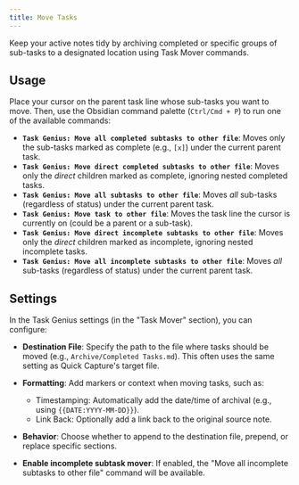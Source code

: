 ```yaml
---
title: Move Tasks
---
```


Keep your active notes tidy by archiving completed or specific groups of sub-tasks to a designated location using Task Mover commands.

## Usage

Place your cursor on the parent task line whose sub-tasks you want to move. Then, use the Obsidian command palette (`Ctrl/Cmd + P`) to run one of the available commands:

- **`Task Genius: Move all completed subtasks to other file`**: Moves only the sub-tasks marked as complete (e.g., `[x]`) under the current parent task.
- **`Task Genius: Move direct completed subtasks to other file`**: Moves only the _direct_ children marked as complete, ignoring nested completed tasks.
- **`Task Genius: Move all subtasks to other file`**: Moves _all_ sub-tasks (regardless of status) under the current parent task.
- **`Task Genius: Move task to other file`**: Moves the task line the cursor is currently on (could be a parent or a sub-task).
- **`Task Genius: Move direct incomplete subtasks to other file`**: Moves only the _direct_ children marked as incomplete, ignoring nested incomplete tasks.
- **`Task Genius: Move all incomplete subtasks to other file`**: Moves _all_ sub-tasks (regardless of status) under the current parent task.

## Settings

In the Task Genius settings (in the "Task Mover" section), you can configure:

- **Destination File**: Specify the path to the file where tasks should be moved (e.g., `Archive/Completed Tasks.md`). This often uses the same setting as Quick Capture's target file.
- **Formatting**: Add markers or context when moving tasks, such as:
  - Timestamping: Automatically add the date/time of archival (e.g., using `{{DATE:YYYY-MM-DD}}`).
  - Link Back: Optionally add a link back to the original source note.
- **Behavior**: Choose whether to append to the destination file, prepend, or replace specific sections.

- **Enable incomplete subtask mover**: If enabled, the "Move all incomplete subtasks to other file" command will be available.
